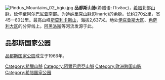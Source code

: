 {{unreferenced|time=2018-06-25T06:51:48+00:00}}
{{noteTA
|T=zh-hans:品都斯山脉; zh-tw:班都斯山脈
|1=zh-hans:品都斯; zh-tw:班都斯
}}
[[File:Pindus_Mountains_02_bgiu.jpg|thumb]]
'''品都斯山脉'''(希腊语: Πίνδος)，[[希腊|希腊]]北部[[山脉|山脉]]，延伸至[[阿尔巴尼亚|阿尔巴尼亚]]南部。为[[迪纳里克山脉|迪纳里克山脉]](Dinaric)的余脉。长约270公里，宽45—60公里。最高山峰[[斯莫利卡斯山|斯莫利卡斯山]]，海拔2,637米。地处[[伊庇鲁斯大区|伊庇鲁斯大区]]、[[色萨利大区|色萨利大区]]的分界线上。[[阿黑洛斯|阿黑洛斯]]等河流发源于此。

== 品都斯国家公园 ==
[[品都斯国家公园|品都斯国家公园]]成立于1966年。

{{Authority control}}
[[Category:希臘山脈|Category:希臘山脈]]
[[Category:阿爾巴尼亞山脈|Category:阿爾巴尼亞山脈]]
[[Category:欧洲跨国山脉|Category:欧洲跨国山脉]]
[[Category:希腊国家公园|Category:希腊国家公园]]